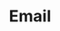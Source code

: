 ---
title: "Email"
description: "Description of your new file."
icon: "envelope"
sidebarTitle: "Email"
---
